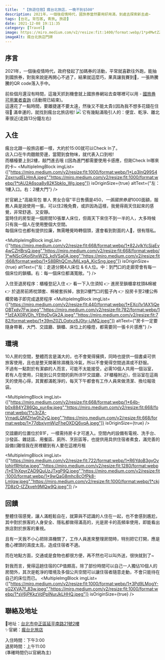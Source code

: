```yaml
---
title:  "【旅遊住宿】瘋台北旅店，一晚不到$500"
description: 2021年，一個後疫情時代，國旅券當然要用好用滿，到處去探索新去處~
tags: [台北, 背包客, 青旅, 旅遊]
date: 2021-12-08 19:11:35
category: [Travel]
image: https://miro.medium.com/v2/resize:fit:1400/format:webp/1*p4MwtZZPBfKQur_10B-74g.jpeg
imageAlt: 瘋台北旅店門牌
---
```


## 序言
2021年，一個後疫情時代，政府發起了加碼券的活動，平常就喜歡往外跑，能抽到國旅券，對我來說是再開心不過了，結果就這麼巧，果真讓我賽到🥰，一張熱騰騰的QR code落入手中。

前些個月還沒有時間，這幾天抓到機會就上國旅券網站去查哪裡可以用 - [國旅券可用業者查詢](https://1000.taiwan.net.tw/VoucherShopList.aspx) (活動現已結束)。<br/>
這還花了一點時間，要離捷運不要太遠，然後又不能太貴((因為我不想多花錢在住宿🤣
滿幸運的，就找到瘋台北旅店啦!
<img class="post-img" src="https://miro.medium.com/v2/resize:fit:1400/format:webp/1*p4MwtZZPBfKQur_10B-74g.jpeg" />
它有幾點滿吸引人的：便宜、乾淨、離北車很近(走路13分鐘左右)

## 入住
瘋台北跟一般旅店都一樣，大約於15:00就可以Check In了。<br/>
店入口在牛肉麵館旁邊，當聞到食物味，就代表入口到啦!<br/>
而櫃檯要上到2樓，敲門進去哦 ((因為進門都需要使用卡感應，但剛Check In哪來的卡~
<MultipleImgBlock imgList={["https://miro.medium.com/v2/resize:fit:1000/format:webp/1*Lq3InQ99S4ZqxrrudELHmA.jpeg","https://miro.medium.com/v2/resize:fit:1000/format:webp/1*tAU2A6soa8y82K5bkIo_Wg.jpeg"]} isOriginSize={true} altText={"左：1樓入口。右：2樓大門"} />


於官網上"高級背包 單人 男女合宿"平日售價是$450，一張國旅券是$1000面額，服務人員是說使用一張，可以住2晚免費，或許因為這樣，我覺得兩天住起來的感覺，非常舒適、又安靜。<br/>
當時住的房型是一個房間10張單人床位，但兩天下來住不到一半的人，大多時候只有我一個人在使用整個大空間。<br/>
每個床位也都有提供拉廉，無需睡覺時轉個頭，還會看到對面的人🤣，很有隱私。

<MultipleImgBlock imgList={["https://miro.medium.com/v2/resize:fit:668/format:webp/1*82JvlkYcSjaEv4wCZHBrsQ.jpeg","https://miro.medium.com/v2/resize:fit:668/format:webp/1*wNScGKoI5hxWZS_kdVSa0A.jpeg","https://miro.medium.com/v2/resize:fit:668/format:webp/1*S8BRhQCmJMiLxgA_KicSng.jpeg"]} isOriginSize={true} altText={"左：走道分開4人床位 & 6人位。中：到門口的走廊旁會有每一個床位的鎖櫃。右：每一個床位都滿寬敞。"} />


入住至退房程序：櫃檯登記入住 👉 看一下入住須知 👉 進房至鎖櫃拿枕頭&棉被 👉 於退房前將枕頭套、棉被套拆掉，放到2樓門口的籃子內 👉 投房卡至2樓公佈欄旁箱子即完成退房程序
<MultipleImgBlock imgList={["https://miro.medium.com/v2/resize:fit:440/format:webp/1*EXcj1v1AX1iQeOBTxdv7Fw.jpeg","https://miro.medium.com/v2/resize:fit:782/format:webp/1*1zEAX0RVDh_YEttgDvGk2A.jpeg","https://miro.medium.com/v2/resize:fit:782/format:webp/1*39mZ0ZLOqtxz8J0ty-iJMQ.jpeg"]} altText={"房卡一定要隨身帶著，大門、交誼廳、鎖櫃、床位上的檯燈，都需要同一張卡片感應"} />

## 環境
10人房的空間，整體而言是滿大的，也不會覺得擁擠，同時也提供一個書桌可供旅客使用，且也是整天開著除濕機及冷氣，所以不會覺得空間過濕或不舒服。<br/>
不過有一點對於有潔癖的人而言，可能不太能接受，必需10個人共用一個浴室，若有人在使用，只能到公共空間的廁所(B1F交誼廳、2F櫃檯附近)，但浴室在這兩天的使用心得，其實都滿乾淨的，每天下午都會有工作人員來做清潔、換垃報圾袋。

<MultipleImgBlock imgList={["https://miro.medium.com/v2/resize:fit:668/format:webp/1*64b-b0x884YZ86Qp_xur4w.jpeg","https://miro.medium.com/v2/resize:fit:668/format:webp/1*c3rZA-VrnadLQMZHw0h2yQ.jpeg","https://miro.medium.com/v2/resize:fit:668/format:webp/1*77dbxiymWjzFheOXDQ6vqA.jpeg"]} isOriginSize={true} />


交誼廳的位置位於B1F，一樣需持房卡才可進入。空間內的設備有電視、洗手台、沙發區、雜誌區、用餐區、廁所、烹飪區等，也提供用具供住宿者煮食，滿完善的設備((難怪我在房裡聽到有人要在這裡月租

<MultipleImgBlock imgList={["https://miro.medium.com/v2/resize:fit:722/format:webp/1*R6YdoB3gyOvlohirfRHotw.jpeg","https://miro.medium.com/v2/resize:fit:1280/format:webp/1*E1hXpyrZAD9QuUzJTxgP9Q.jpeg","https://miro.medium.com/v2/resize:fit:1000/format:webp/1*9wQaG8mhc8cOfPk8-LmIgw.jpeg","https://miro.medium.com/v2/resize:fit:1000/format:webp/1*ckj7D8zO-IZZkveh9MQw9Q.jpeg"]} />

## 回饋
整體住宿感覺，讓人滿輕鬆自在，就算與不認識的人住在一起，也不會感到尷尬，其中對於旅客的人身安全、隱私都做得滿高的，光是房卡的高頻率使用，即能看出旅店對於旅客的重視。

且有一天我不小心把除濕機關了，工作人員進來整理房間時，特別把它打開，應是擔心裡頭的濕度太高，造成住宿者不適。

而在地點方面，交通或是食物也都很方便，再不然也可以叫外送，很快就到了~

對我而言，覺得這趟住宿的CP值頗高，除了部份時間可以自己一人獨佔10個人的房間外，其次是乾淨的環境及多個公共空間可以讓住宿者隨意走動，不會只能待在自己的床位而已。
<MultipleImgBlock imgList={["https://miro.medium.com/v2/resize:fit:1000/format:webp/1*3Pd9LMogY-sG2XVA7f_83w.jpeg","https://miro.medium.com/v2/resize:fit:1000/format:webp/1*sV6jPKkzVdPpINurJkLHHQ.jpeg"]} isOriginSize={true} />

## 聯絡及地址
📍地址：[台北市中正區延平南路21號2樓 ](https://goo.gl/maps/dHHx8LsvD3NX75Cz5)<br/>
✨官網：[瘋台北旅店](https://www.funinn.com.tw/)

入住時間：下午3:00<br/>
退房時間：上午11:00<br/>
(準確時間仍以官網為主)
